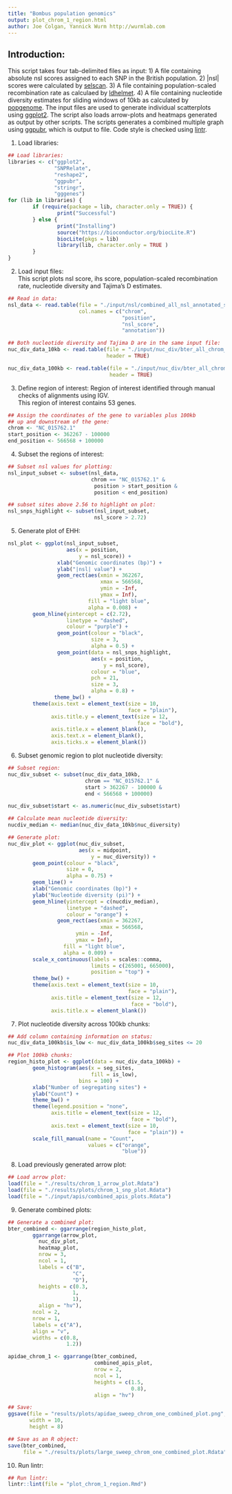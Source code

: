 ```yaml
---
title: "Bombus population genomics"
output: plot_chrom_1_region.html
author: Joe Colgan, Yannick Wurm http://wurmlab.com
---
```


## Introduction:
This script takes four tab-delimited files as input:
1) A file containing absolute nsl scores assigned to each SNP in the British population.
2) |nsl| scores were calculated by [selscan](https://github.com/szpiech/selscan).
3) A file containing population-scaled recombination rate as calculaed by [ldhelmet](https://sourceforge.net/projects/ldhelmet/).
4) A file containing nucleotide diversity estimates for sliding windows of 10kb as calculated by [popgenome](https://cran.r-project.org/web/packages/PopGenome/index.html).
The input files are used to generate individual scatterplots using [ggplot2](https://ggplot2.tidyverse.org/).
The script also loads arrow-plots and heatmaps generated as output by other scripts.
The scripts generates a combined multiple graph using [ggpubr](https://rpkgs.datanovia.com/ggpubr/index.html), which is output to file.
Code style is checked using [lintr](https://cran.r-project.org/web/packages/lintr/index.html).

1. Load libraries:  

```r
## Load libraries:
libraries <- c("ggplot2",
               "SNPRelate",
               "reshape2",
               "ggpubr",
               "stringr",
               "gggenes")
for (lib in libraries) {
        if (require(package = lib, character.only = TRUE)) {
                print("Successful")
        } else {
                print("Installing")
                source("https://bioconductor.org/biocLite.R")
                biocLite(pkgs = lib)
                library(lib, character.only = TRUE )
        }
}
```

2. Load input files:  
This script plots nsl score, ihs score, population-scaled recombination rate, nucleotide diversity and Tajima's D estimates.

```r
## Read in data:
nsl_data <- read.table(file = "./input/nsl/combined_all_nsl_annotated_snps_n46_snp_positions.annotated.txt",
                       col.names = c("chrom",
                                     "position",
                                     "nsl_score",
                                     "annotation"))

## Both nucleotide diversity and Tajima D are in the same input file:
nuc_div_data_10kb <- read.table(file = "./input/nuc_div/bter_all_chrom_10kb.txt",
                                header = TRUE)

nuc_div_data_100kb <- read.table(file = "./input/nuc_div/bter_all_chrom_100kb.txt",
                                 header = TRUE)
```

3. Define region of interest:
Region of interest identified through manual checks of alignments using IGV.  
This region of interest contains 53 genes.

```r
## Assign the coordinates of the gene to variables plus 100kb 
## up and downstream of the gene:
chrom <- "NC_015762.1"
start_position <- 362267 - 100000
end_position <- 566568 + 100000
```

4. Subset the regions of interest:  

```r
## Subset nsl values for plotting:
nsl_input_subset <- subset(nsl_data,
                           chrom == "NC_015762.1" &
                            position > start_position &
                            position < end_position)

## subset sites above 2.56 to highlight on plot:
nsl_snps_highlight <- subset(nsl_input_subset,
                            nsl_score > 2.72)
```

5. Generate plot of EHH:  

```r
nsl_plot <- ggplot(nsl_input_subset,
                   aes(x = position,
                       y = nsl_score)) +
                xlab("Genomic coordinates (bp)") +
                ylab("|nsl| value") +
                geom_rect(aes(xmin = 362267,
                              xmax = 566568,
                              ymin = -Inf,
                              ymax = Inf),
                          fill = "light blue",
                          alpha = 0.008) +
        geom_hline(yintercept = c(2.72),
                   linetype = "dashed",
                   colour = "purple") +
                geom_point(colour = "black",
                           size = 3,
                           alpha = 0.5) +
                geom_point(data = nsl_snps_highlight,
                           aes(x = position,
                               y = nsl_score),
                           colour = "blue",
                           pch = 21,
                           size = 3,
                           alpha = 0.8) +
               theme_bw() +
        theme(axis.text = element_text(size = 10,
                                       face = "plain"),
              axis.title.y = element_text(size = 12,
                                          face = "bold"),
              axis.title.x = element_blank(),
              axis.text.x = element_blank(),
              axis.ticks.x = element_blank())
```

6. Subset genomic region to plot nucleotide diversity:  

```r
## Subset region:
nuc_div_subset <- subset(nuc_div_data_10kb,
                         chrom == "NC_015762.1" &
                         start > 362267 - 100000 &
                         end < 566568 + 100000)

nuc_div_subset$start <- as.numeric(nuc_div_subset$start)

## Calculate mean nucleotide diversity:
nucdiv_median <- median(nuc_div_data_10kb$nuc_diversity)

## Generate plot:
nuc_div_plot <- ggplot(nuc_div_subset,
                       aes(x = midpoint,
                           y = nuc_diversity)) +
        geom_point(colour = "black",
                   size = 0,
                   alpha = 0.75) +
        geom_line() +
        xlab("Genomic coordinates (bp)") +
        ylab("Nucleotide diversity (pi)") +
        geom_hline(yintercept = c(nucdiv_median),
                   linetype = "dashed",
                   colour = "orange") +
                geom_rect(aes(xmin = 362267,
                              xmax = 566568,
                      ymin = -Inf,
                      ymax = Inf),
                  fill = "light blue",
                  alpha = 0.009) +
        scale_x_continuous(labels = scales::comma,
                           limits = c(265001, 665000),
                           position = "top") +
        theme_bw() +
        theme(axis.text = element_text(size = 10,
                                       face = "plain"),
              axis.title = element_text(size = 12,
                                        face = "bold"),
              axis.title.x = element_blank())
```

7. Plot nucleotide diversity across 100kb chunks:  

```r
## Add column containing information on status:
nuc_div_data_100kb$is_low <- nuc_div_data_100kb$seg_sites <= 20

## Plot 100kb chunks:
region_histo_plot <- ggplot(data = nuc_div_data_100kb) +
        geom_histogram(aes(x = seg_sites,
                           fill = is_low),
                       bins = 100) +
        xlab("Number of segregating sites") +
        ylab("Count") +
        theme_bw() +
        theme(legend.position = "none",
              axis.title = element_text(size = 12,
                                        face = "bold"),
              axis.text = element_text(size = 10,
                                       face = "plain")) +
        scale_fill_manual(name = "Count",
                          values = c("orange",
                                     "blue"))
```

8. Load previously generated arrow plot:  

```r
## Load arrow plot:
load(file = "./results/chrom_1_arrow_plot.Rdata")
load(file = "./results/plots/chrom_1_snp_plot.Rdata")
load(file = "./input/apis/combined_apis_plots.Rdata")
```

9. Generate combined plots:  

```r
## Generate a combined plot:
bter_combined <- ggarrange(region_histo_plot,
        ggarrange(arrow_plot,
          nuc_div_plot,
          heatmap_plot,
          nrow = 3,
          ncol = 1,
          labels = c("B",
                     "C",
                     "D"),
          heights = c(0.3,
                     1,
                     1),
          align = "hv"),
        ncol = 2,
        nrow = 1,
        labels = c("A"),
        align = "v",
        widths = c(0.8,
                   1.2))

apidae_chrom_1 <- ggarrange(bter_combined,
                            combined_apis_plot,
                            nrow = 2,
                            ncol = 1,
                            heights = c(1.5,
                                        0.8),
                            align = "hv")

## Save:
ggsave(file = "results/plots/apidae_sweep_chrom_one_combined_plot.png",
       width = 10,
       height = 8)

## Save as an R object:
save(bter_combined,
     file = "./results/plots/large_sweep_chrom_one_combined_plot.Rdata")
```

10. Run lintr:  

```r
## Run lintr:
lintr::lint(file = "plot_chrom_1_region.Rmd")
```

